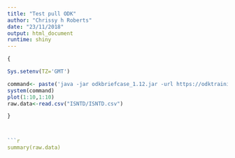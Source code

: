 ```yaml
---
title: "Test pull ODK"
author: "Chrissy h Roberts"
date: "23/11/2018"
output: html_document
runtime: shiny
---
```


```r
{

Sys.setenv(TZ='GMT')

command<- paste('java -jar odkbriefcase_1.12.jar -url https://odktraining.odk.lshtm.ac.uk/odktraining/ -p lshtm -u admin -oc -id ISNTD -ed ./ISNTD -sd ./ISNTD -f ISNTD.csv')
system(command)
plot(1:10,1:10)
raw.data<-read.csv("ISNTD/ISNTD.csv")

}



```r
summary(raw.data)
```

